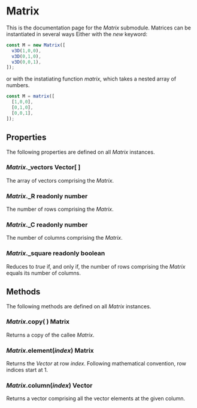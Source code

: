 # Matrix
This is the documentation page for the _Matrix_ submodule. Matrices can be instantiated in several ways Either with the _new_ keyword:

~~~ts
const M = new Matrix([
  v3D(1,0,0),
  v3D(0,1,0),
  v3D(0,0,1),
]);
~~~

or with the instatiating function _matrix_, which takes a nested array of numbers.

~~~ts
const M = matrix([
  [1,0,0],
  [0,1,0],
  [0,0,1],
]);
~~~

## Properties
The following properties are defined on all _Matrix_ instances.

### _Matrix_._vectors __Vector[ ]__
The array of vectors comprising the _Matrix_.

### _Matrix_._R __readonly number__
The number of rows comprising the _Matrix_.

### _Matrix_._C __readonly number__
The number of columns comprising the _Matrix_.

### _Matrix_._square __readonly boolean__
Reduces to _true_ if, and only if, the number of rows comprising the _Matrix_ equals its number of columns.

## Methods
The following methods are defined on all _Matrix_ instances.

### _Matrix_.copy( ) __Matrix__
Returns a copy of the callee _Matrix_.

### _Matrix_.element(_index_) __Matrix__
Returns the _Vector_ at row _index_. Following mathematical convention, row indices start at 1.

### _Matrix_.column(_index_) __Vector__
Returns a vector comprising all the vector elements at the given column.
